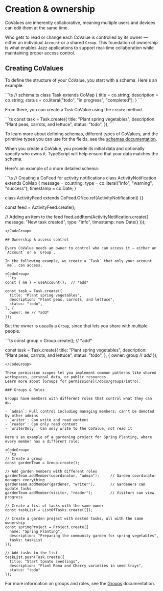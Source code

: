 

# Creation & ownership


CoValues are inherently collaborative, meaning multiple users and devices can edit them at the same time.

Who gets to read or change each CoValue is controlled by its owner — either an individual `Account` or a shared `Group`. This foundation of ownership is what enables Jazz applications to support real-time collaboration while maintaining proper access control.


## Creating CoValues

To define the structure of your CoValue, you start with a schema. Here's an example:

<CodeGroup>
```ts
// schema.ts
class Task extends CoMap {
  title = co.string;
  description = co.string;
  status = co.literal("todo", "in progress", "completed");
}
```
</CodeGroup>

From there, you can create a `Task` CoValue using the `create` method.

<CodeGroup>
```ts
const task = Task.create({
  title: "Plant spring vegetables",
  description: "Plant peas, carrots, and lettuce",
  status: "todo",
});
```
</CodeGroup>

To learn more about defining schemas, different types of CoValues, and the primitive types you can use for the fields,
see the [schemas documentation](/docs/schemas/covalues).

When you create a CoValue, you provide its initial data and optionally specify who owns it. TypeScript will help ensure that your data matches the schema.

Here's an example of a more detailed schema:

<CodeGroup>
```ts
// Creating a CoFeed for activity notifications
class ActivityNotification extends CoMap {
  message = co.string;
  type = co.literal("info", "warning", "success");
  timestamp = co.Date;
}

class ActivityFeed extends CoFeed.Of(co.ref(ActivityNotification)) {}

const feed = ActivityFeed.create();

// Adding an item to the feed
feed.addItem(ActivityNotification.create({
  message: "New task created",
  type: "info",
  timestamp: new Date()
}));
```
</CodeGroup>

## Ownership & access control

Every CoValue needs an owner to control who can access it — either an `Account` or a `Group`.

In the following example, we create a `Task` that only your account `me`, can access.

<CodeGroup>
```ts
const { me } = useAccount();  // *add*

const task = Task.create({
  title: "Plant spring vegetables",
  description: "Plant peas, carrots, and lettuce",
  status: "todo",
}, {
  owner: me // *add*
});
```
</CodeGroup>

But the owner is usually a `Group`, since that lets you share with multiple people.

<CodeGroup>
```ts
const group = Group.create();  // *add*

const task = Task.create({
  title: "Plant spring vegetables",
  description: "Plant peas, carrots, and lettuce",
  status: "todo",
}, {
  owner: group // *add*
});
```
</CodeGroup>

These permission scopes let you implement common patterns like shared workspaces, personal data, or public resources.
Learn more about [Groups for permissions](/docs/groups/intro).

### Groups & Roles

Groups have members with different roles that control what they can do.

- `admin`: Full control including managing members; can't be demoted by other admins
- `writer`: Can write and read content
- `reader`: Can only read content
- `writerOnly`: Can only write to the CoValue, not read it

Here's an example of a gardening project for Spring Planting, where every member has a different role:

<CodeGroup>
```ts
// Create a group
const gardenTeam = Group.create();

// Add garden members with different roles
gardenTeam.addMember(coordinator, "admin");     // Garden coordinator manages everything
gardenTeam.addMember(gardener, "writer");       // Gardeners can update tasks
gardenTeam.addMember(visitor, "reader");        // Visitors can view progress

// Create a list of tasks with the same owner
const taskList = ListOfTasks.create([]);

// Create a garden project with nested tasks, all with the same ownership
const springProject = Project.create({
  name: "Spring Planting",
  description: "Preparing the community garden for spring vegetables",
  tasks: taskList
});

// Add tasks to the list
taskList.push(Task.create({
  title: "Start tomato seedlings",
  description: "Plant Roma and Cherry varieties in seed trays",
  status: "todo"
});
```
</CodeGroup>

For more information on groups and roles, see the [Groups](/docs/groups/intro) documentation.
